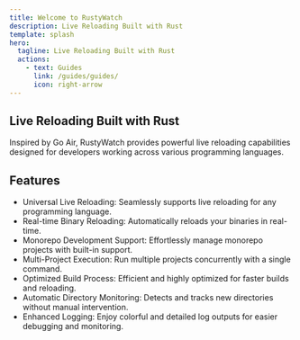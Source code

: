 ```yaml
---
title: Welcome to RustyWatch
description: Live Reloading Built with Rust
template: splash
hero:
  tagline: Live Reloading Built with Rust
  actions:
    - text: Guides
      link: /guides/guides/
      icon: right-arrow
---
```


## Live Reloading Built with Rust

Inspired by Go Air, RustyWatch provides powerful live reloading capabilities designed for developers working across various programming languages.

## Features

- Universal Live Reloading: Seamlessly supports live reloading for any programming language.
- Real-time Binary Reloading: Automatically reloads your binaries in real-time.
- Monorepo Development Support: Effortlessly manage monorepo projects with built-in support.
- Multi-Project Execution: Run multiple projects concurrently with a single command.
- Optimized Build Process: Efficient and highly optimized for faster builds and reloading.
- Automatic Directory Monitoring: Detects and tracks new directories without manual intervention.
- Enhanced Logging: Enjoy colorful and detailed log outputs for easier debugging and monitoring.

